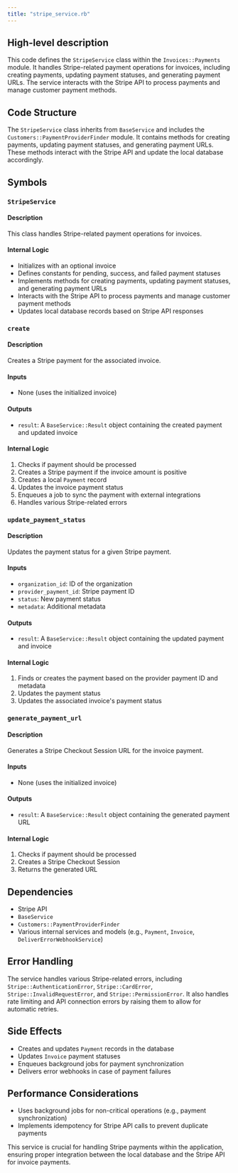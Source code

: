 ```yaml
---
title: "stripe_service.rb"
---
```


## High-level description
This code defines the `StripeService` class within the `Invoices::Payments` module. It handles Stripe-related payment operations for invoices, including creating payments, updating payment statuses, and generating payment URLs. The service interacts with the Stripe API to process payments and manage customer payment methods.

## Code Structure
The `StripeService` class inherits from `BaseService` and includes the `Customers::PaymentProviderFinder` module. It contains methods for creating payments, updating payment statuses, and generating payment URLs. These methods interact with the Stripe API and update the local database accordingly.

## Symbols

### `StripeService`
#### Description
This class handles Stripe-related payment operations for invoices.

#### Internal Logic
- Initializes with an optional invoice
- Defines constants for pending, success, and failed payment statuses
- Implements methods for creating payments, updating payment statuses, and generating payment URLs
- Interacts with the Stripe API to process payments and manage customer payment methods
- Updates local database records based on Stripe API responses

### `create`
#### Description
Creates a Stripe payment for the associated invoice.

#### Inputs
- None (uses the initialized invoice)

#### Outputs
- `result`: A `BaseService::Result` object containing the created payment and updated invoice

#### Internal Logic
1. Checks if payment should be processed
2. Creates a Stripe payment if the invoice amount is positive
3. Creates a local `Payment` record
4. Updates the invoice payment status
5. Enqueues a job to sync the payment with external integrations
6. Handles various Stripe-related errors

### `update_payment_status`
#### Description
Updates the payment status for a given Stripe payment.

#### Inputs
- `organization_id`: ID of the organization
- `provider_payment_id`: Stripe payment ID
- `status`: New payment status
- `metadata`: Additional metadata

#### Outputs
- `result`: A `BaseService::Result` object containing the updated payment and invoice

#### Internal Logic
1. Finds or creates the payment based on the provider payment ID and metadata
2. Updates the payment status
3. Updates the associated invoice's payment status

### `generate_payment_url`
#### Description
Generates a Stripe Checkout Session URL for the invoice payment.

#### Inputs
- None (uses the initialized invoice)

#### Outputs
- `result`: A `BaseService::Result` object containing the generated payment URL

#### Internal Logic
1. Checks if payment should be processed
2. Creates a Stripe Checkout Session
3. Returns the generated URL

## Dependencies
- Stripe API
- `BaseService`
- `Customers::PaymentProviderFinder`
- Various internal services and models (e.g., `Payment`, `Invoice`, `DeliverErrorWebhookService`)

## Error Handling
The service handles various Stripe-related errors, including `Stripe::AuthenticationError`, `Stripe::CardError`, `Stripe::InvalidRequestError`, and `Stripe::PermissionError`. It also handles rate limiting and API connection errors by raising them to allow for automatic retries.

## Side Effects
- Creates and updates `Payment` records in the database
- Updates `Invoice` payment statuses
- Enqueues background jobs for payment synchronization
- Delivers error webhooks in case of payment failures

## Performance Considerations
- Uses background jobs for non-critical operations (e.g., payment synchronization)
- Implements idempotency for Stripe API calls to prevent duplicate payments

This service is crucial for handling Stripe payments within the application, ensuring proper integration between the local database and the Stripe API for invoice payments.